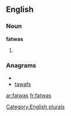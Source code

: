==English==

===Noun===
'''fatwas'''

# {{plural of|[[fatwa]]}}

===Anagrams===
* {{alphagram|aafstw}}
* [[tawafs#English|tawafs]]


[[Category:English plurals]]

[[ar:fatwas]]
[[fr:fatwas]]